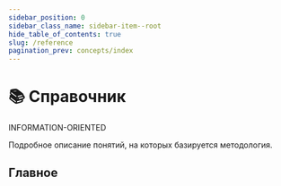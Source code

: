 ```yaml
---
sidebar_position: 0
sidebar_class_name: sidebar-item--root
hide_table_of_contents: true
slug: /reference
pagination_prev: concepts/index
---
```


# 📚 Справочник

<span class="badge badge--danger margin-bottom--md">INFORMATION-ORIENTED</span>

<p class="summary">
Подробное описание понятий, на которых базируется методология.
</p>


## Главное


<Row 
    title="Глоссарий" 
    description="Базовые понятия методологии"
    to="/docs/get-started/structural-units"
    Icon={ReadOutlined}
/>
<Row 
    title="Слои" 
    description="Справочная информация по слоям"
    to="/docs/concepts/decomposition/layers"
    Icon={MenuOutlined}
/>
<Row 
    title="Сегменты" 
    description="Справочная информация по сегментам"
    to="/docs/concepts/decomposition/segments"
    Icon={GoldOutlined}
/>
